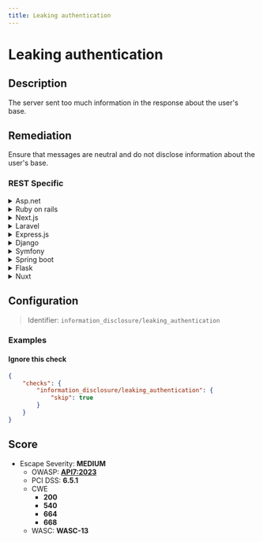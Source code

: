 ```yaml
---
title: Leaking authentication
---
```


# Leaking authentication

## Description

The server sent too much information in the response about the user's base.


## Remediation

Ensure that messages are neutral and do not disclose information about the user's base.



### REST Specific

<details>
    <summary>Asp.net</summary>

Ensure that sensitive information is not included in the response. Use view models to selectively send only the required data to the client.

</details>

<details>
    <summary>Ruby on rails</summary>

Filter out sensitive information from the user object before rendering the response.

</details>

<details>
    <summary>Next.js</summary>

Avoid sending sensitive user information in API responses. Implement API routes to return only the necessary user data.

</details>

<details>
    <summary>Laravel</summary>

Use Laravel's resource classes to transform models into JSON without exposing sensitive data.

</details>

<details>
    <summary>Express.js</summary>

Control the data output by explicitly defining which user object properties should be sent in the response.

</details>

<details>
    <summary>Django</summary>

Utilize Django's serializers to manage the fields that are included in the response.

</details>

<details>
    <summary>Symfony</summary>

Leverage Symfony's serializer component to define which fields of the user entity are exposed.

</details>

<details>
    <summary>Spring boot</summary>

Use DTOs (Data Transfer Objects) to ensure that only the necessary user information is sent to the client.

</details>

<details>
    <summary>Flask</summary>

Implement a function to serialize user data, excluding sensitive information before sending it in the response.

</details>

<details>
    <summary>Nuxt</summary>

Ensure that the API endpoints in your Nuxt application do not expose sensitive user data.

</details>

## Configuration

> Identifier: `information_disclosure/leaking_authentication`



### Examples



#### Ignore this check

```json
{
    "checks": {
        "information_disclosure/leaking_authentication": {
            "skip": true
        }
    }
}
```




## Score

- Escape Severity: **<span className="medium-severity">MEDIUM</span>**
  - OWASP: **[API7:2023](https://github.com/OWASP/API-Security/blob/master/editions/2023/en/0xa7-server-side-request-forgery.md)**
  - PCI DSS: **6.5.1**
  - CWE
    - **200**
    - **540**
    - **664**
    - **668**
  - WASC: **WASC-13**
  
  






